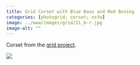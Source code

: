 ```yaml
---
title: Grid Corset with Blue Base and Red Boning
categories: [photogrid; corset; nsfw]
image: ../www/images/grid/51_b-r.jpg
image-alt: ""
---
```


Corset from the [grid project](/posts/2025-01-27_grid-project.html).

![](../www/images/grid/51_b-r.jpg)

